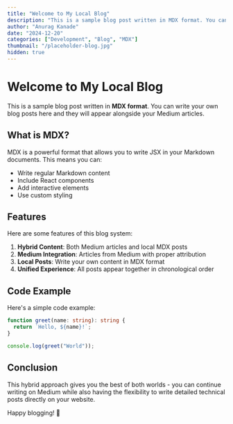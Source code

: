 ```yaml
---
title: "Welcome to My Local Blog"
description: "This is a sample blog post written in MDX format. You can write your own blog posts here and they will appear alongside your Medium articles."
author: "Anurag Kanade"
date: "2024-12-20"
categories: ["Development", "Blog", "MDX"]
thumbnail: "/placeholder-blog.jpg"
hidden: true
---
```


# Welcome to My Local Blog

This is a sample blog post written in **MDX format**. You can write your own blog posts here and they will appear alongside your Medium articles.

## What is MDX?

MDX is a powerful format that allows you to write JSX in your Markdown documents. This means you can:

- Write regular Markdown content
- Include React components
- Add interactive elements
- Use custom styling

## Features

Here are some features of this blog system:

1. **Hybrid Content**: Both Medium articles and local MDX posts
2. **Medium Integration**: Articles from Medium with proper attribution
3. **Local Posts**: Write your own content in MDX format
4. **Unified Experience**: All posts appear together in chronological order

## Code Example

Here's a simple code example:

```typescript
function greet(name: string): string {
  return `Hello, ${name}!`;
}

console.log(greet("World"));
```

## Conclusion

This hybrid approach gives you the best of both worlds - you can continue writing on Medium while also having the flexibility to write detailed technical posts directly on your website.

Happy blogging! 🚀
